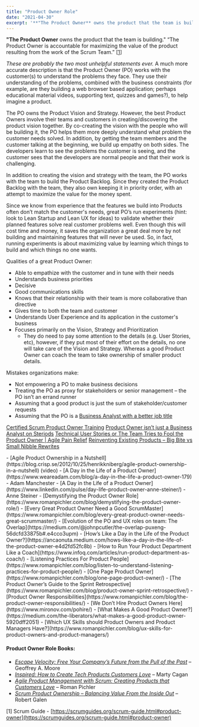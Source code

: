 ```yaml
---
title: "Product Owner Role"
date: "2021-04-30"
excerpt: '**"The Product Owner** owns the product that the team is building." “The Product Owner is'
---
```


**"The Product Owner** owns the product that the team is building." “The Product Owner is accountable for maximizing the value of the product resulting from the work of the Scrum Team.” \[[1](#footnotes)\]

_These are probably the two most unhelpful statements ever._ A much more accurate description is that the Product Owner (PO) works with the customer(s) to understand the problems they face. They use their understanding of the problems, combined with the business constraints (for example, are they building a web browser based application; perhaps educational material videos, supporting text, quizzes and games?), to help imagine a product.

The PO owns the Product Vision and Strategy. However, the best Product Owners involve their teams and customers in creating/discovering the product vision together. By co-creating the vision with the people who will be building it, the PO helps them more deeply understand what problem the customer needs solved. In addition, by getting the team members and the customer talking at the beginning, we build up empathy on both sides. The developers learn to see the problems the customer is seeing, and the customer sees that the developers are normal people and that their work is challenging.

In addition to creating the vision and strategy with the team, the PO works with the team to build the Product Backlog. Since they created the Product Backlog with the team, they also own keeping it in priority order, with an attempt to maximize the value for the money spent.

Since we know from experience that the features we build into Products often don’t match the customer's needs, great PO’s run experiments (hint: look to Lean Startup and Lean UX for ideas) to validate whether their planned features solve real customer problems well. Even though this will cost time and money, it saves the organization a great deal more by not building and maintaining features that will never be used. So, in fact, running experiments is about maximizing value by learning which things to build and which things no one wants.

Qualities of a great Product Owner:

- Able to empathize with the customer and in tune with their needs
- Understands business priorities
- Decisive
- Good communications skills
- Knows that their relationship with their team is more collaborative than directive
- Gives time to both the team and customer
- Understands User Experience and its application in the customer's business
- Focuses primarily on the Vision, Strategy and Prioritization
    - They do need to pay some attention to the details (e.g. User Stories, etc), however, if they put most of their effort on the details, no one will take care of the Vision and Strategy. Whereas a good Product Owner can coach the team to take ownership of smaller product details.

Mistakes organizations make:

- Not empowering a PO to make business decisions
- Treating the PO as proxy for stakeholders or senior management – the PO isn’t an errand runner
- Assuming that a good product is just the sum of stakeholder/customer requests
- Assuming that the PO is a [Business Analyst with a better job title](/blog/product-owner-isn-business-analyst-steroids)

[Certified Scrum Product Owner Training]((https://agilepainrelief.com/certified-scrum-product-owner-cspo-training))
[Product Owner isn’t just a Business Analyst on Steriods]((/blog/product-owner-isn-business-analyst-steroids))
[Technical User Stories or The Team Tries to Fool the Product Owner | Agile Pain Relief]((https://agilepainrelief.com/blog/scrummaster-tales-technical-user-stories-team-pull-fast-product-owner))
[Reinventing Existing Products – Big Bite vs Small Nibble Rewrites](https://agilepainrelief.com/blog/reinventing-existing-products-big-bite-vs-small-nibble-rewrites)

<HighlightBox heading="Resource Links" variant="resourceLinks">
- [Agile Product Ownership in a Nutshell](https://blog.crisp.se/2012/10/25/henrikkniberg/agile-product-ownership-in-a-nutshell) (video)
- [A Day in the Life of a Product Owner](https://www.weareadam.com/blog/a-day-in-the-life-a-product-owner-179) - Adam Manchester
- [A Day in the Life of a Product Owner](https://www.linkedin.com/pulse/day-life-product-owner-anne-steiner/) - Anne Steiner
- [Demystifying the Product Owner Role](https://www.romanpichler.com/blog/demystifying-the-product-owner-role/)
- [Every Great Product Owner Need a Good ScrumMaster](https://www.romanpichler.com/blog/every-great-product-owner-needs-great-scrummaster/)
- [Evolution of the PO and UX roles on team: The Overlap](https://medium.com/@johnpcutler/the-overlap-puxeng-56dcfd33875b#.e4cco3upm)
- [How’s Like a Day in the Life of the Product Owner?](https://ancaonuta.medium.com/hows-like-a-day-in-the-life-of-the-product-owner-e4d2fd52fc8b)
- [How to Run Your Product Department Like a Coach](https://www.infoq.com/articles/run-product-department-as-coach/)
- [Listening Practices For Product People](https://www.romanpichler.com/blog/listen-to-understand-listening-practices-for-product-people/)
- [One Page Product Owner](https://www.romanpichler.com/blog/one-page-product-owner/)
- [The Product Owner’s Guide to the Sprint Retrospective](https://www.romanpichler.com/blog/product-owner-sprint-retrospective/)
- [Product Owner Responsibilities](https://www.romanpichler.com/blog/the-product-owner-responsibilities/)
- [We Don’t Hire Product Owners Here](https://www.mironov.com/pohire/)
- [What Makes A Good Product Owner?](https://medium.com/the-liberators/what-makes-a-good-product-owner-5920dff2051)
- [Which UX Skills should Product Owners and Product Managers Have?](https://www.romanpichler.com/blog/ux-skills-for-product-owners-and-product-managers/)

#### Product Owner Role Books:

- _[Escape Velocity: Free Your Company’s Future from the Pull of the Past](https://www.amazon.com/Escape-Velocity-Free-Companys-Future/dp/0062040898/&tag=notesfromatoo-20)_ – Geoffrey A. Moore
- _[Inspired: How to Create Tech Products Customers Love](https://www.amazon.com/INSPIRED-Create-Tech-Products-Customers/dp/1119387507/&tag=notesfromatoo-20)_ – Marty Cagan
- [_Agile Product Management with Scrum: Creating Products that Customers Love_](https://www.amazon.com/Agile-Product-Management-Scrum-Addison-Wesley/dp/0321605780/&tag=notesfromatoo-20) – Roman Pichler
- _[Scrum Product Ownership – Balancing Value From the Inside Out](https://www.amazon.com/Scrum-Product-Ownership-Balancing-Inside/dp/0988502623/&tag=notesfromatoo-20)_ – Robert Galen

\[1\] Scrum Guide - [https://scrumguides.org/scrum-guide.html#product-owner](https://scrumguides.org/scrum-guide.html#product-owner)
</HighlightBox>

